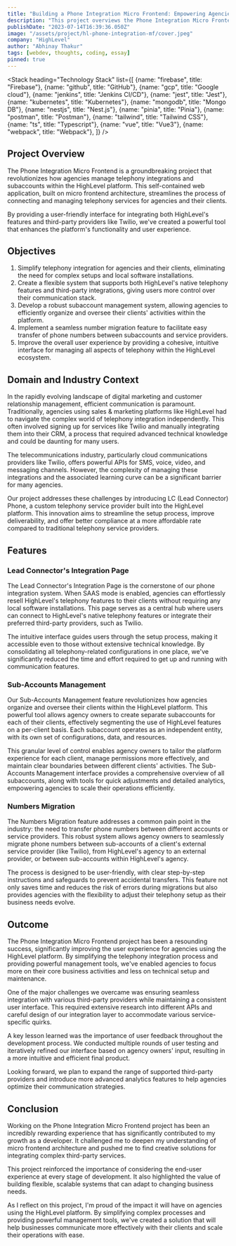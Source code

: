 ```yaml
---
title: "Building a Phone Integration Micro Frontend: Empowering Agencies with Seamless Telephony Management"
description: "This project overviews the Phone Integration Micro Frontend, a self-contained HighLevel web app built on micro frontend architecture, managing telephony integrations and subaccounts management functionality for an Agency."
publishDate: "2023-07-14T16:39:36.050Z"
image: "/assets/project/hl-phone-integration-mf/cover.jpeg"
company: "HighLevel"
author: "Abhinay Thakur"
tags: [webdev, thoughts, coding, essay]
pinned: true
---
```


<LightBoxImage src="/assets/project/hl-phone-integration-mf/cover.jpeg" alt="Screenshot" noBorder />

<Stack 
  heading="Technology Stack"
  list={[
    {name: "firebase", title: "Firebase"},
    {name: "github", title: "GitHub"},
    {name: "gcp", title: "Google cloud"},
    {name: "jenkins", title: "Jenkins CI/CD"},
    {name: "jest", title: "Jest"},
    {name: "kubernetes", title: "Kubernetes"},
    {name: "mongodb", title: "Mongo DB"},
    {name: "nestjs", title: "Nest.js"},
    {name: "pinia", title: "Pinia"},
    {name: "postman", title: "Postman"},
    {name: "tailwind", title: "Tailwind CSS"},
    {name: "ts", title: "Typescript"},
    {name: "vue", title: "Vue3"},
    {name: "webpack", title: "Webpack"},
  ]}
/>

## Project Overview

The Phone Integration Micro Frontend is a groundbreaking project that revolutionizes how agencies manage telephony integrations and subaccounts within the HighLevel platform. This self-contained web application, built on micro frontend architecture, streamlines the process of connecting and managing telephony services for agencies and their clients. 

By providing a user-friendly interface for integrating both HighLevel's features and third-party providers like Twilio, we've created a powerful tool that enhances the platform's functionality and user experience.

## Objectives

1. Simplify telephony integration for agencies and their clients, eliminating the need for complex setups and local software installations.
2. Create a flexible system that supports both HighLevel's native telephony features and third-party integrations, giving users more control over their communication stack.
3. Develop a robust subaccount management system, allowing agencies to efficiently organize and oversee their clients' activities within the platform.
4. Implement a seamless number migration feature to facilitate easy transfer of phone numbers between subaccounts and service providers.
5. Improve the overall user experience by providing a cohesive, intuitive interface for managing all aspects of telephony within the HighLevel ecosystem.

## Domain and Industry Context

In the rapidly evolving landscape of digital marketing and customer relationship management, efficient communication is paramount. Traditionally, agencies using sales & marketing platforms like HighLevel had to navigate the complex world of telephony integration independently. This often involved signing up for services like Twilio and manually integrating them into their CRM, a process that required advanced technical knowledge and could be daunting for many users.

The telecommunications industry, particularly cloud communications providers like Twilio, offers powerful APIs for SMS, voice, video, and messaging channels. However, the complexity of managing these integrations and the associated learning curve can be a significant barrier for many agencies.

Our project addresses these challenges by introducing LC (Lead Connector) Phone, a custom telephony service provider built into the HighLevel platform. This innovation aims to streamline the setup process, improve deliverability, and offer better compliance at a more affordable rate compared to traditional telephony service providers.

## Features

### Lead Connector's Integration Page

The Lead Connector's Integration Page is the cornerstone of our phone integration system. When SAAS mode is enabled, agencies can effortlessly resell HighLevel's telephony features to their clients without requiring any local software installations. This page serves as a central hub where users can connect to HighLevel's native telephony features or integrate their preferred third-party providers, such as Twilio. 

The intuitive interface guides users through the setup process, making it accessible even to those without extensive technical knowledge. By consolidating all telephony-related configurations in one place, we've significantly reduced the time and effort required to get up and running with communication features.

<LightBoxImage src="/assets/project/hl-phone-integration-mf/ss1.png" alt="Screenshot" />
<LightBoxImage src="/assets/project/hl-phone-integration-mf/ss2.png" alt="Screenshot" />
<LightBoxImage src="/assets/project/hl-phone-integration-mf/ss3.png" alt="Screenshot" />
<LightBoxImage src="/assets/project/hl-phone-integration-mf/ss4.png" alt="Screenshot" />

### Sub-Accounts Management

Our Sub-Accounts Management feature revolutionizes how agencies organize and oversee their clients within the HighLevel platform. This powerful tool allows agency owners to create separate subaccounts for each of their clients, effectively segmenting the use of HighLevel features on a per-client basis. Each subaccount operates as an independent entity, with its own set of configurations, data, and resources. 

This granular level of control enables agency owners to tailor the platform experience for each client, manage permissions more effectively, and maintain clear boundaries between different clients' activities. The Sub-Accounts Management interface provides a comprehensive overview of all subaccounts, along with tools for quick adjustments and detailed analytics, empowering agencies to scale their operations efficiently.

<LightBoxImage src="/assets/project/hl-phone-integration-mf/ss5.png" alt="Screenshot" />
<LightBoxImage src="/assets/project/hl-phone-integration-mf/ss6.png" alt="Screenshot" />

### Numbers Migration

The Numbers Migration feature addresses a common pain point in the industry: the need to transfer phone numbers between different accounts or service providers. This robust system allows agency owners to seamlessly migrate phone numbers between sub-accounts of a client's external service provider (like Twilio), from HighLevel's agency to an external provider, or between sub-accounts within HighLevel's agency. 

The process is designed to be user-friendly, with clear step-by-step instructions and safeguards to prevent accidental transfers. This feature not only saves time and reduces the risk of errors during migrations but also provides agencies with the flexibility to adjust their telephony setup as their business needs evolve.

<LightBoxImage src="/assets/project/hl-phone-integration-mf/ss7.png" alt="Screenshot" />
<LightBoxImage src="/assets/project/hl-phone-integration-mf/ss8.png" alt="Screenshot" />
<LightBoxImage src="/assets/project/hl-phone-integration-mf/ss9.png" alt="Screenshot" />

## Outcome

The Phone Integration Micro Frontend project has been a resounding success, significantly improving the user experience for agencies using the HighLevel platform. By simplifying the telephony integration process and providing powerful management tools, we've enabled agencies to focus more on their core business activities and less on technical setup and maintenance.

One of the major challenges we overcame was ensuring seamless integration with various third-party providers while maintaining a consistent user interface. This required extensive research into different APIs and careful design of our integration layer to accommodate various service-specific quirks.

A key lesson learned was the importance of user feedback throughout the development process. We conducted multiple rounds of user testing and iteratively refined our interface based on agency owners' input, resulting in a more intuitive and efficient final product.

Looking forward, we plan to expand the range of supported third-party providers and introduce more advanced analytics features to help agencies optimize their communication strategies.

## Conclusion

Working on the Phone Integration Micro Frontend project has been an incredibly rewarding experience that has significantly contributed to my growth as a developer. It challenged me to deepen my understanding of micro frontend architecture and pushed me to find creative solutions for integrating complex third-party services.

This project reinforced the importance of considering the end-user experience at every stage of development. It also highlighted the value of building flexible, scalable systems that can adapt to changing business needs.

As I reflect on this project, I'm proud of the impact it will have on agencies using the HighLevel platform. By simplifying complex processes and providing powerful management tools, we've created a solution that will help businesses communicate more effectively with their clients and scale their operations with ease.